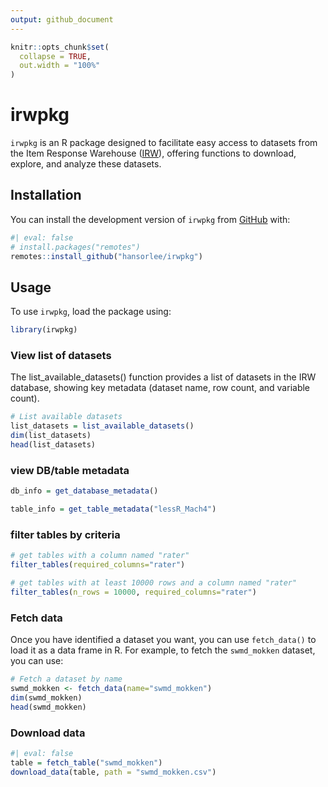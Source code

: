 ```yaml
---
output: github_document
---
```


```r
knitr::opts_chunk$set(
  collapse = TRUE,
  out.width = "100%"
)
```

# irwpkg

`irwpkg` is an R package designed to facilitate easy access to datasets from the Item Response Warehouse ([IRW](https://datapages.github.io/irw/)), offering functions to download, explore, and analyze these datasets.

## Installation

You can install the development version of `irwpkg` from [GitHub](https://github.com/) with:

```r
#| eval: false
# install.packages("remotes")
remotes::install_github("hansorlee/irwpkg")
```

## Usage

To use `irwpkg`, load the package using:

```r
library(irwpkg)
```

### View list of datasets

The list_available_datasets() function provides a list of datasets in the IRW database, showing key metadata (dataset name, row count, and variable count).

```r
# List available datasets
list_datasets = list_available_datasets()
dim(list_datasets)
head(list_datasets)
```

### view DB/table metadata

```r
db_info = get_database_metadata()

table_info = get_table_metadata("lessR_Mach4")
```



### filter tables by criteria

```r
# get tables with a column named "rater"
filter_tables(required_columns="rater")

# get tables with at least 10000 rows and a column named "rater"
filter_tables(n_rows = 10000, required_columns="rater")
```

### Fetch data

Once you have identified a dataset you want, you can use `fetch_data()` to load it as a data frame in R. For example, to fetch the `swmd_mokken` dataset, you can use:

```r
# Fetch a dataset by name
swmd_mokken <- fetch_data(name="swmd_mokken")
dim(swmd_mokken)
head(swmd_mokken)
```

### Download data

```r
#| eval: false
table = fetch_table("swmd_mokken")
download_data(table, path = "swmd_mokken.csv")
```
